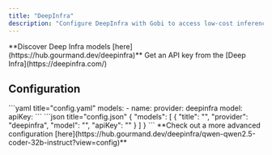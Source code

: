 ```yaml
---
title: "DeepInfra"
description: "Configure DeepInfra with Gobi to access low-cost inference for open-source models like Mixtral-8x7B-Instruct, including API setup instructions"
---
```


<Tip>
  **Discover Deep Infra models [here](https://hub.gourmand.dev/deepinfra)**
</Tip>

<Info>
  Get an API key from the [Deep Infra](https://deepinfra.com/)
</Info>

## Configuration

<Tabs>
  <Tab title="YAML">
  ```yaml title="config.yaml"
  models:
    - name: <MODEL_NAME>
      provider: deepinfra
      model: <MODEL_ID>
      apiKey: <YOUR_DEEPINFRA_API_KEY>
  ```
  </Tab>
  <Tab title="JSON (Deprecated)">
  ```json title="config.json"
  {
    "models": [
      {
        "title": "<MODEL_NAME>",
        "provider": "deepinfra",
        "model": "<MODEL_ID>",
        "apiKey": "<YOUR_DEEPINFRA_API_KEY>"
      }
    ]
  }
  ```
  </Tab>
</Tabs>

<Info>
  **Check out a more advanced configuration [here](https://hub.gourmand.dev/deepinfra/qwen-qwen2.5-coder-32b-instruct?view=config)**
</Info>